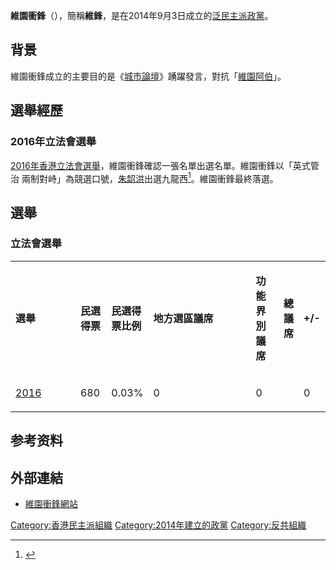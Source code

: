 {{香港政黨表
|中文名稱=維園衝鋒
|英文名稱=Pioneer Of Victoria Park
|黨徽文件名 =
|色彩編碼={{Party_meta/color/維園衝鋒}}
|主席=[[朱韶洪|朱韶洪]] 
|創立=2014年9月3日
|總部={{HK}}[[新界|新界]][[元朗|元朗]]上白泥村 122 號
|黨員人數=30人
|象徵顏色=
|政黨黨歌=
|政黨口號=英式管治 兩制對峙
|立法會議席={{Infobox political party/seats|0|70|hex= {{Party_meta/color/維園衝鋒}}}}
|區議會議席= {{Infobox political party/seats|0|458|hex= {{Party_meta/color/維園衝鋒}}}}
|政治派系=[[泛民主派|泛民主派]]
|意識形態=[[直接民主|直接民主]]
|政治立场=[[中間偏左|中間偏左]]
|網站={{facebook|維園衝鋒-大陸朱-1551015035128805/}}
}}
'''維園衝鋒'''（{{lang-en|Pioneer Of Victoria Park}}），簡稱'''維鋒'''，是在2014年9月3日成立的[[泛民主派|泛民主派]][[政黨|政黨]]。

==背景==
維園衝鋒成立的主要目的是《[[城市論壇|城市論壇]]》踴躍發言，對抗「[[維園阿伯|維園阿伯]]」。

== 選舉經歷==
=== 2016年立法會選舉 ===
[[2016年香港立法會選舉|2016年香港立法會選舉]]，維園衝鋒確認一張名單出選名單。維園衝鋒以「英式管治 兩制對峙」為競選口號，[[朱韶洪|朱韶洪]]出選九龍西<ref>{{Cite web |url=http://hk.apple.nextmedia.com/news/art/20160831/19755227 |title=本土力量何志光、維園衝鋒朱韶洪、民主黨黃碧雲及社民連吳文遠論壇圍攻黃毓民|accessdate=2016-12-24 |newspaper=[[蘋果日報_(香港)|蘋果日報]] |date=2016-08-31|archive-date=2016-10-25 |archive-url=https://web.archive.org/web/20161025021929/http://hk.apple.nextmedia.com/news/art/20160831/19755227 |dead-url=yes }}</ref>。維園衝鋒最終落選。

==選舉==
===立法會選舉===
{| class="wikitable" width="51%" style="text-align:center"
|- style="background:#dbc799; color:black" align=center
| width="5%" | '''選舉''' 
| width="10%" | '''民選得票'''
| width="10%" | '''民選得票比例'''
| width="9%" |  '''地方選區議席'''
| width="9%" |  '''功能界別議席'''
| width="5%" |  '''總議席'''
| width="5%" |  '''+/-'''
|-
|[[2016年香港立法會選舉|2016]] || 680 || 0.03%  || 0 || 0 || {{Composition bar|0|70|hex=red}} || 0 {{Steady}}
|}
==参考资料==
{{Reflist|2}}
==外部連結==
*[https://zh-hk.facebook.com/維園衝鋒-大陸朱-1551015035128805/ 維園衝鋒網站]

{{香港政黨}}
{{雨伞革命}}

[[Category:香港民主派組織|Category:香港民主派組織]]
[[Category:2014年建立的政黨|Category:2014年建立的政黨]]
[[Category:反共組織|Category:反共組織]]